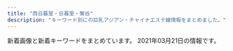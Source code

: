 ```yaml
---
title: "西日暮里・日暮里・鶯谷"
description: "キーワード別にの巨乳アジアン・チャイナエステ嬢情報をまとめました。"
---
```


新着画像と新着キーワードをまとめています。
2021年03月21日の情報です。

<DmmAffiliateIns />
<KeywordTable
  shops={
    [
    {
        "keywords": {},
        "name": "\u685c\u306e\u5bb6",
        "station": "JR\u9daf\u8c37\u99c5\u5317\u53e3",
        "img_links": [
            "http://www.es-ms.work/images/sys.jpg",
            "http://www.es-ms.work/img/sayuri1.jpg",
            "http://www.es-ms.work/images/int1.jpg",
            "http://www.es-ms.work/images/1.jpg",
            "http://www.es-ms.work/staff/sayuri.jpg",
            "http://www.es-ms.work/staff/rina.jpg",
            "http://www.es-ms.work/images/rec2.jpg",
            "http://www.es-ms.work/images/news.jpg",
            "http://www.es-ms.work/images/rec1.jpg",
            "http://www.es-ms.work/staff/kaya.jpg",
            "http://www.es-ms.work/images/staff_t.jpg",
            "http://www.es-ms.work/img/rina1.jpg",
            "http://www.es-ms.work/images/ac1.jpg",
            "http://www.es-ms.work/images/tg.jpg",
            "http://www.es-ms.work/images/head.jpg",
            "http://www.es-ms.work/images/interior_t.jpg",
            "http://www.es-ms.work/img/kaya1.jpg",
            "http://www.es-ms.work/images/3.jpg",
            "http://www.es-ms.work/images/s1.png",
            "http://www.es-ms.work/images/2.jpg",
            "http://www.es-ms.work/images/int2.jpg"
        ],
        "url": "http://www.es-ms.work/"
    },
    {
        "name": "\u307f\u306a\u307f",
        "keywords": {},
        "station": "JR\u65e5\u66ae\u91cc\u99c5\u6771\u53e3",
        "img_links": [
            "http://www.es-minami.com/images/mika1.jpg",
            "http://es-minami.com/gals/mika1.jpg",
            "http://es-minami.com/gals/mika2.jpg",
            "http://www.es-minami.com/images/riri1.jpg",
            "http://www.es-minami.com/images/sayuri1.jpg",
            "http://es-minami.com/images/mobole.png",
            "http://es-minami.com/img/yuki1.jpg",
            "http://www.es-minami.com/gals/riri1.jpg",
            "http://www.es-minami.com/img/yuki1.jpg",
            "http://es-minami.com/img/nana1.jpg",
            "http://es-minami.com/gals/yuki1.jpg",
            "http://es-minami.com/gals/nana1.jpg",
            "http://es-minami.com/img/riri1.jpg",
            "http://www.es-minami.com/gals/mika2.jpg",
            "http://www.es-minami.com/img/sayuri1.jpg",
            "http://es-minami.com/gals/sayuri2.jpg",
            "http://www.es-minami.com/gals/sayuri1.jpg",
            "http://www.es-minami.com/images/sayuri2.jpg",
            "http://www.es-minami.com/images/mobole.png",
            "http://www.es-minami.com/gals/nana1.jpg",
            "http://es-minami.com/gals/sayuri1.jpg",
            "http://es-minami.com/images/pick_staff6.jpg",
            "http://www.es-minami.com/gals/yuki1.jpg",
            "http://www.es-minami.com/gals/sayuri2.jpg",
            "http://es-minami.com/img/sayuri2.jpg",
            "http://es-minami.com/images/news.png",
            "http://www.es-minami.com/images/news.png",
            "http://www.es-minami.com/gals/sakura1.jpg",
            "http://www.es-minami.com/img/nana1.jpg",
            "http://es-minami.com/images/mika1.jpg",
            "http://es-minami.com/images/mika2.jpg",
            "http://www.es-minami.com/gals/mika1.jpg",
            "http://es-minami.com/images/yuki1.jpg",
            "http://es-minami.com/images/sayuri1.jpg",
            "http://es-minami.com/img/sayuri1.jpg",
            "http://es-minami.com/gals/riri1.jpg",
            "http://es-minami.com/images/staff-bar.png",
            "http://www.es-minami.com/img/sayuri2.jpg",
            "http://www.es-minami.com/images/nana1.jpg",
            "http://www.es-minami.com/img/mika1.jpg",
            "http://www.es-minami.com/images/staff-bar.png",
            "http://www.es-minami.com/images/mika2.jpg",
            "http://es-minami.com/images/nana1.jpg",
            "http://www.es-minami.com/images/pick_staff6.jpg",
            "http://www.es-minami.com/img/riri1.jpg",
            "http://es-minami.com/gals/sakura1.jpg",
            "http://es-minami.com/gals/rika1.jpg",
            "http://www.es-minami.com/images/yuki1.jpg",
            "http://es-minami.com/images/rika1.jpg",
            "http://es-minami.com/images/riri1.jpg",
            "http://www.es-minami.com/images/rika1.jpg",
            "http://www.es-minami.com/img/mika2.jpg",
            "http://es-minami.com/img/mika1.jpg",
            "http://www.es-minami.com/gals/rika1.jpg",
            "http://es-minami.com/images/sayuri2.jpg",
            "http://es-minami.com/img/mika2.jpg"
        ],
        "url": "http://es-minami.com/"
    },
    {
        "img_links": [],
        "station": "JR\u65e5\u66ae\u91cc\u99c5\u6771\u53e3",
        "url": "http://reijin.xyz.mn/",
        "keywords": {},
        "name": "\u9e97\u4eba"
    },
    {
        "img_links": [
            "http://www.mac-riraku106.xyz/uploads/191209/1-191209122ZY50.jpg",
            "http://www.mac-riraku106.xyz/uploads/200501/1-200501144951148.jpg",
            "http://www.mac-riraku106.xyz/uploads/200325/1-2003251H340B9.jpg",
            "http://www.mac-riraku106.xyz/uploads/200608/1-20060Q0251EY.jpg",
            "http://www.mac-riraku106.xyz/uploads/200310/1-200310130Z0421.jpg",
            "http://www.mac-riraku106.xyz/uploads/190826/1-1ZR614462Qa.jpg",
            "http://www.mac-riraku106.xyz/static/picture/michi01.png",
            "http://www.mac-riraku106.xyz/uploads/191209/1-191209123459153.jpg",
            "http://www.mac-riraku106.xyz/uploads/191209/1-1912091229204E.jpg",
            "http://www.mac-riraku106.xyz/uploads/190723/23-2.jpg",
            "http://www.mac-riraku106.xyz/uploads/190906/1-1ZZ6125225A4.jpg",
            "http://www.mac-riraku106.xyz/static/picture/michi02.png",
            "http://www.mac-riraku106.xyz/uploads/200801/1-200P1110A4M2.jpg",
            "http://www.mac-riraku106.xyz/uploads/190906/1-1ZZ612503C39.jpg",
            "http://www.mac-riraku106.xyz/uploads/190826/1-1ZR6144611E0.jpg",
            "http://www.mac-riraku106.xyz/static/picture/top-img01.png",
            "http://www.mac-riraku106.xyz/static/picture/top-img03.png",
            "http://www.mac-riraku106.xyz/uploads/190723/21-1.jpg",
            "http://www.mac-riraku106.xyz/uploads/200818/1-200QQ55415J4.jpg",
            "http://www.mac-riraku106.xyz/uploads/190723/34-1.jpg",
            "http://www.mac-riraku106.xyz/uploads/200317/1-20031G4420c38.jpg",
            "http://www.mac-riraku106.xyz/uploads/191128/1-19112Q3111UF.jpg",
            "http://www.mac-riraku106.xyz/uploads/190723/25-1.jpg",
            "http://www.mac-riraku106.xyz/uploads/190723/10-1.jpg",
            "http://www.mac-riraku106.xyz/uploads/190723/1-1.jpg",
            "http://www.mac-riraku106.xyz/uploads/200317/1-20031G44220J0.jpg",
            "http://www.mac-riraku106.xyz/uploads/200501/1-200501125300127.jpg",
            "http://www.mac-riraku106.xyz/static/picture/2.jpg",
            "http://www.mac-riraku106.xyz/uploads/190926/1-1Z926131R6102.jpg",
            "http://www.mac-riraku106.xyz/uploads/200818/1-200QQ554231G.jpg",
            "http://www.mac-riraku106.xyz/uploads/190723/30-1.jpg",
            "http://www.mac-riraku106.xyz/uploads/200608/1-20060Q02506204.jpg",
            "http://www.mac-riraku106.xyz/uploads/200325/1-2003251H312V4.jpg",
            "http://www.mac-riraku106.xyz/uploads/190926/1-1Z926131T2408.jpg",
            "http://www.mac-riraku106.xyz/uploads/191106/1-191106092S0357.jpg",
            "http://www.mac-riraku106.xyz/uploads/200317/1-20031G44235R7.jpg",
            "http://www.mac-riraku106.xyz/uploads/200501/1-200501145011C2.jpg",
            "http://www.mac-riraku106.xyz/uploads/190723/23-1.jpg",
            "http://www.mac-riraku106.xyz/uploads/191008/1-19100Q5451M20.jpg",
            "http://www.mac-riraku106.xyz/static/picture/tel.png",
            "http://www.mac-riraku106.xyz/uploads/200501/1-200501125251121.jpg",
            "http://www.mac-riraku106.xyz/static/picture/1.jpg",
            "http://www.mac-riraku106.xyz/uploads/200501/1-200501125159161.jpg",
            "http://www.mac-riraku106.xyz/static/picture/top-img09.png",
            "http://www.mac-riraku106.xyz/uploads/200818/1-200QQ5535E92.jpg",
            "http://www.mac-riraku106.xyz/uploads/190723/23-3.jpg",
            "http://www.mac-riraku106.xyz/uploads/191128/1-19112Q3102OP.jpg",
            "http://www.mac-riraku106.xyz/uploads/200310/1-20031013091I08.jpg",
            "http://www.mac-riraku106.xyz/uploads/200310/1-200310130925920.jpg",
            "http://www.mac-riraku106.xyz/static/picture/top-img02.png",
            "http://www.mac-riraku106.xyz/uploads/200501/1-200501145002a7.jpg",
            "http://www.mac-riraku106.xyz/uploads/200801/1-200P1110412514.jpg",
            "http://www.mac-riraku106.xyz/uploads/200801/1-200P1110631926.jpg",
            "http://www.mac-riraku106.xyz/uploads/191106/1-191106092J62Y.jpg",
            "http://www.mac-riraku106.xyz/uploads/191219/1-19121912423J29.jpg",
            "http://www.mac-riraku106.xyz/uploads/190723/1-2.jpg",
            "http://www.mac-riraku106.xyz/uploads/191219/1-191219124141563.jpg",
            "http://www.mac-riraku106.xyz/uploads/191128/1-19112Q31009521.jpg",
            "http://www.mac-riraku106.xyz/static/picture/call.png",
            "http://www.mac-riraku106.xyz/uploads/200501/1-200501125150516.jpg",
            "http://www.mac-riraku106.xyz/uploads/190723/33-1.jpg",
            "http://www.mac-riraku106.xyz/uploads/191106/1-191106092T0531.jpg",
            "http://www.mac-riraku106.xyz/uploads/191008/1-19100Q5453V63.jpg",
            "http://www.mac-riraku106.xyz/uploads/190723/10-2.jpg"
        ],
        "url": "http://www.mac-riraku106.xyz/",
        "name": "\u306f\u305f\u3061",
        "keywords": {
            "D": 48,
            "85": 16,
            "C": 18,
            "94": 3,
            "86": 19,
            "E": 6,
            "F": 3
        },
        "station": "JR\u65e5\u66ae\u91cc\u99c5\u5357\u53e3"
    },
    {
        "name": "\u548c\u5408 \u308f\u3054\u3046",
        "keywords": {
            "E": 1,
            "86": 10,
            "D": 9
        },
        "station": "JR\u65e5\u66ae\u91cc\u99c5\u6771\u53e3",
        "url": "http://esthe-aroma.red/",
        "img_links": [
            "http://esthe-aroma.red/images/cg09.jpg",
            "http://esthe-aroma.red/images/cg11.jpg",
            "http://esthe-aroma.red/images/top.png",
            "http://esthe-aroma.red/link/menlog.jpg",
            "http://esthe-aroma.red/images/sruru.jpg",
            "http://esthe-aroma.red/images/rec.png",
            "http://esthe-aroma.red/images/evetop.png",
            "http://esthe-aroma.red/images/cg07.jpg",
            "http://esthe-aroma.red/images/r2.jpg",
            "http://esthe-aroma.red/images/cg06.jpg",
            "http://esthe-aroma.red/images/cg08.jpg",
            "http://esthe-aroma.red/images/cg05.jpg",
            "http://esthe-aroma.red/images/cg03.jpg",
            "http://esthe-aroma.red/images/r1.jpg",
            "http://esthe-aroma.red/images/cg02.jpg",
            "http://esthe-aroma.red/images/kan.jpg",
            "http://esthe-aroma.red/images/staff_s.png",
            "http://esthe-aroma.red/images/cg04.jpg",
            "http://esthe-aroma.red/images/r3.jpg",
            "http://esthe-aroma.red/images/news.png",
            "http://esthe-aroma.red/images/cg00.jpg",
            "http://esthe-aroma.red/images/cg01.jpg",
            "http://esthe-aroma.red/images/precau.png",
            "http://esthe-aroma.red/images/cg10.jpg",
            "http://esthe-aroma.red/images/r4.jpg",
            "http://esthe-aroma.red/images/imm.jpg"
        ]
    },
    {
        "keywords": {},
        "station": "JR\u897f\u65e5\u66ae\u91cc\u99c5",
        "name": "\u6e29\u99a8\u6e2f-\u304a\u3093\u304d\u3087\u3046\u3053\u3046-",
        "img_links": [],
        "url": "http://onkyoukou.tyo.cm/"
    },
    {
        "station": "\u65e5\u66ae\u91cc\u99c5\u6771\u53e3",
        "keywords": {},
        "name": "\u672a\u6765",
        "img_links": [
            "http://www.relax-mirai.info/images/momo1.jpg",
            "http://www.relax-mirai.info/i/images/momo1.jpg",
            "http://www.relax-mirai.info/i/120/sayuri1.jpg",
            "http://www.relax-mirai.info/i/images/sayuri1.jpg",
            "http://www.relax-mirai.info/images/info02.jpg",
            "http://www.relax-mirai.info/images/m04.jpg",
            "http://www.relax-mirai.info/gals/aki1.jpg",
            "http://www.relax-mirai.info/images/m03.jpg",
            "http://www.relax-mirai.info/gals/emi1.jpg",
            "http://www.relax-mirai.info/images/qr.jpg",
            "http://www.relax-mirai.info/images/info01.jpg",
            "http://www.relax-mirai.info/images/sayuri1.jpg",
            "http://www.relax-mirai.info/images/risa1.jpg",
            "http://www.relax-mirai.info/images/m02.jpg",
            "http://www.relax-mirai.info/gals/risa1.jpg",
            "http://www.relax-mirai.info/gals/kaka1.jpg"
        ],
        "url": "http://www.relax-mirai.info/"
    },
    {
        "keywords": {
            "G": 2,
            "\u30bb\u30af\u30b7\u30fc": 28,
            "E": 1
        },
        "img_links": [
            "https://www.sofia-est.com/img/girl/thumb/s100_1.jpg",
            "https://www.sofia-est.com/img/banner/koko_120x60.png",
            "https://www.sofia-est.com/img/material/page5_subt2.png",
            "https://www.sofia-est.com/img/material/page6_subt1.png",
            "https://www.sofia-est.com/img/girl/main/s108_1.jpg",
            "https://www.sofia-est.com/img/material/courseoption_rev1.png",
            "https://www.sofia-est.com/img/material/mob_t2.jpg",
            "https://www.sofia-est.com/img/material/page6_subt2.png",
            "https://www.sofia-est.com/img/girl/thumb/s81_3.jpg",
            "https://www.sofia-est.com/img/girl/thumb/s56_1.jpg",
            "https://www.sofia-est.com/img/material/mob_t3.jpg",
            "https://www.sofia-est.com/img/girl/thumb/s81_1.jpg",
            "https://www.sofia-est.com/img/material/yakusoku.png",
            "https://www.sofia-est.com/img/material/course_tanta1.png",
            "https://www.sofia-est.com/img/material/photo7.jpg",
            "https://www.sofia-est.com/img/material/movie_left_yaji.png",
            "https://www.sofia-est.com/img/material/movie_right_yaji.png",
            "https://www.sofia-est.com/img/girl/list/s92_list.jpg",
            "https://www.sofia-est.com/img/girl/thumb/s57_1.jpg",
            "https://www.sofia-est.com/img/material/page3_subt1.png",
            "https://www.sofia-est.com/img/girl/list/s84_list.jpg",
            "https://www.sofia-est.com/img/material/mob_m5.jpg",
            "https://www.sofia-est.com/img/girl/thumb/s108_1.jpg",
            "https://www.sofia-est.com/img/material/photo1.jpg",
            "https://www.sofia-est.com/img/material/top_pickup.png",
            "https://www.sofia-est.com/img/material/movie20141210.jpg",
            "https://www.sofia-est.com/img/material/hosi5.png",
            "https://www.sofia-est.com/img/girl/list/s108_list.jpg",
            "https://www.sofia-est.com/img/material/page8_subt1.png",
            "https://www.sofia-est.com/img/material/photobig.jpg",
            "https://www.sofia-est.com/img/material/page3_1_subt2.png",
            "https://www.sofia-est.com/img/material/photo8.jpg",
            "https://www.sofia-est.com/img/material/sd_rt_btn.png",
            "https://www.sofia-est.com/img/girl/main/s111_1.jpg",
            "https://www.sofia-est.com/img/girl/main/s97_1.jpg",
            "https://www.sofia-est.com/img/material/gm3_rollout.png",
            "https://www.sofia-est.com/img/material/course_tanta2.png",
            "https://www.sofia-est.com/img/girl/main/s94_1.jpg",
            "https://www.sofia-est.com/img/material/page7_subt1.png",
            "https://www.sofia-est.com/img/material/gm2_rollout.png",
            "https://www.sofia-est.com/img/what/coupon202009.png",
            "https://www.sofia-est.com/img/material/page5_subt1.png",
            "https://www.sofia-est.com/img/girl/pickup/pickup20191220093702.jpg",
            "https://www.sofia-est.com/img/girl/main/s85_1.jpg",
            "https://www.sofia-est.com/img/girl/list/s100_list.jpg",
            "https://www.sofia-est.com/img/girl/thumb/s111_1.jpg",
            "https://www.sofia-est.com/img/material/noimg_b.jpg",
            "https://www.sofia-est.com/img/material/gm1_rollout.png",
            "https://www.sofia-est.com/img/top/topslide20150918.jpg",
            "https://www.sofia-est.com/img/girl/thumb/s55_1.jpg",
            "https://www.sofia-est.com/img/material/pagetop_rollout.png",
            "https://www.sofia-est.com/img/girl/thumb/s85_1.jpg",
            "https://www.sofia-est.com/img/girl/list/s99_list.jpg",
            "https://www.sofia-est.com/img/girl/thumb/s56_2.jpg",
            "https://www.sofia-est.com/img/girl/main/s99_1.jpg",
            "https://www.sofia-est.com/img/girl/thumb/s85_3.jpg",
            "https://www.sofia-est.com/img/material/doublecourse_rev1.png",
            "https://www.sofia-est.com/img/material/top_camp.png",
            "https://www.sofia-est.com/img/material/mob_m2_rev1.jpg",
            "https://www.sofia-est.com/img/girl/main/s55_1.jpg",
            "https://www.sofia-est.com/img/material/iph.png",
            "https://www.sofia-est.com/img/material/page4_subt2.png",
            "https://www.sofia-est.com/img/material/mobileqr.png",
            "https://www.sofia-est.com/img/girl/list/s55_list.jpg",
            "https://www.sofia-est.com/img/material/photo2.jpg",
            "https://www.sofia-est.com/img/material/coursepoint_rev2.png",
            "https://www.sofia-est.com/img/top/topslide20141210.jpg",
            "https://www.sofia-est.com/img/material/gm4_rollout.png",
            "https://www.sofia-est.com/img/girl/thumb/s81_4.jpg",
            "https://www.sofia-est.com/img/girl/thumb/s97_1.jpg",
            "https://www.sofia-est.com/img/girl/list/s85_list.jpg",
            "https://www.sofia-est.com/img/girl/list/s56_list.jpg",
            "https://www.sofia-est.com/img/material/phototxt.jpg",
            "https://www.sofia-est.com/img/girl/main/s89_1.jpg",
            "https://www.sofia-est.com/img/girl/thumb/s84_2.jpg",
            "https://www.sofia-est.com/img/material/top_twitter.png",
            "https://www.sofia-est.com/img/material/mob_m1_rev1.jpg",
            "https://www.sofia-est.com/img/material/photo3.jpg",
            "https://www.sofia-est.com/img/material/page4_subt1.png",
            "https://www.sofia-est.com/img/material/top_infomation.png",
            "https://www.sofia-est.com/img/material/photo6.jpg",
            "https://www.sofia-est.com/img/girl/main/s81_1.jpg",
            "https://www.sofia-est.com/img/material/page8_subt2.png",
            "https://www.sofia-est.com/img/material/top_news.png",
            "https://www.sofia-est.com/img/girl/thumb/s92_1.jpg",
            "https://www.sofia-est.com/img/girl/thumb/s99_2.jpg",
            "https://www.sofia-est.com/img/material/top_about.png",
            "https://www.sofia-est.com/img/girl/list/s81_list.jpg",
            "https://www.sofia-est.com/img/material/gm6_rollout.png",
            "https://www.sofia-est.com/img/material/noimg_thumb.jpg",
            "https://www.sofia-est.com/img/material/gm5_rollout.png",
            "https://www.sofia-est.com/img/material/top_kodawari.png",
            "https://www.sofia-est.com/img/girl/main/s84_1.jpg",
            "https://www.sofia-est.com/img/top/topslide20141211.jpg",
            "https://www.sofia-est.com/img/girl/mobilepickup/mobilepickup20200302124127.jpg",
            "https://www.sofia-est.com/img/material/mob_t1.jpg",
            "https://www.sofia-est.com/img/girl/thumb/s81_5.jpg",
            "https://www.sofia-est.com/img/material/photo4.jpg",
            "https://www.sofia-est.com/img/girl/thumb/s81_2.jpg",
            "https://www.sofia-est.com/img/material/mob_t4.jpg",
            "https://www.sofia-est.com/img/material/top_movie.png",
            "https://www.sofia-est.com/img/girl/thumb/s89_2.jpg",
            "https://www.sofia-est.com/img/material/mob_youtube.png",
            "https://www.sofia-est.com/img/girl/thumb/s84_1.jpg",
            "https://www.sofia-est.com/img/girl/thumb/s55_3.jpg",
            "https://www.sofia-est.com/img/material/movieicon.png",
            "https://www.sofia-est.com/img/material/top_newface.png",
            "https://www.sofia-est.com/img/material/noimg_m.jpg",
            "https://www.sofia-est.com/img/material/mob_t5.jpg",
            "https://www.sofia-est.com/img/material/mob_m4.jpg",
            "https://www.sofia-est.com/img/material/photo5.jpg",
            "https://www.sofia-est.com/img/material/page2_subt1.png",
            "https://www.sofia-est.com/img/material/page3_1_subt1.png",
            "https://www.sofia-est.com/img/girl/thumb/s85_2.jpg",
            "https://www.sofia-est.com/img/girl/list/s94_list.jpg",
            "https://www.sofia-est.com/img/girl/pickup/pickup20191220093623.jpg",
            "https://www.sofia-est.com/img/girl/pickup/pickup20190509222453.jpg",
            "https://www.sofia-est.com/img/girl/list/s89_list.jpg",
            "https://www.sofia-est.com/img/girl/thumb/s94_2.jpg",
            "https://www.sofia-est.com/img/material/page6_subt3.png",
            "https://www.sofia-est.com/img/girl/list/s111_list.jpg",
            "https://www.sofia-est.com/img/girl/main/s56_1.jpg",
            "https://www.sofia-est.com/img/material/top_kodawariimg1.jpg",
            "https://www.sofia-est.com/img/girl/thumb/s97_2.jpg",
            "https://www.sofia-est.com/img/girl/thumb/s55_2.jpg",
            "https://www.sofia-est.com/img/girl/thumb/s94_1.jpg",
            "https://www.sofia-est.com/img/girl/main/s57_1.jpg",
            "https://www.sofia-est.com/img/material/mob_m3_rev1.jpg",
            "https://www.sofia-est.com/img/girl/list/s97_list.jpg",
            "https://www.sofia-est.com/img/girl/thumb/s99_1.jpg",
            "https://www.sofia-est.com/img/girl/pickup/pickup20200111122329.jpg",
            "https://www.sofia-est.com/img/girl/thumb/s89_1.jpg",
            "https://www.sofia-est.com/img/girl/list/s57_list.jpg"
        ],
        "station": "JR\u65e5\u66ae\u91cc\u99c5\u5357\u53e3",
        "url": "https://www.sofia-est.com/",
        "name": "\u30bd\u30d5\u30a3\u30a2"
    },
    {
        "station": "JR\u65e5\u66ae\u91cc\u99c5",
        "name": "\u6797\u30de\u30c3\u30b5\u30fc\u30b8",
        "url": "http://www.night.ne.jp/tokyo/hayasi/",
        "img_links": [
            "http://www.night.ne.jp/nightnet/img/8.jpg",
            "http://www.night.ne.jp/_format/P/img/over_msg_02.jpg",
            "http://www.night.ne.jp/tokyo/hayasi/img/view_3.jpg",
            "http://www.night.ne.jp/nightnet/img/9.jpg",
            "http://www.night.ne.jp/nightnet/img/1.jpg",
            "http://www.night.ne.jp/tokyo/hayasi/img/view_6.jpg",
            "http://www.night.ne.jp/nightnet/img/12a.jpg",
            "http://www.night.ne.jp/nightnet/img/2.jpg",
            "http://www.night.ne.jp/tokyo/hayasi/img/view_1.jpg",
            "http://www.night.ne.jp/tokyo/hayasi/img/view_5.jpg",
            "http://www.night.ne.jp/nightnet/img/15.jpg",
            "http://www.night.ne.jp/nightnet/img/3.jpg",
            "http://www.night.ne.jp/tokyo/hayasi/img/index.jpg",
            "http://www.night.ne.jp/_format/W/img/whats_view.jpg",
            "http://www.night.ne.jp/nightnet/img/5.jpg",
            "http://www.night.ne.jp/nightnet/img/17.jpg",
            "http://www.night.ne.jp/nightnet/img/6.jpg",
            "http://www.night.ne.jp/tokyo/hayasi/img/index_top.jpg",
            "http://www.night.ne.jp/nightnet/img/10.jpg",
            "http://www.night.ne.jp/tokyo/hayasi/img/view_4.jpg",
            "http://www.night.ne.jp/tokyo/hayasi/img/view_2.jpg",
            "http://www.night.ne.jp/tokyo/hayasi/img_staff/g_7181.jpg",
            "http://www.night.ne.jp/nightnet/img/7.jpg",
            "http://www.night.ne.jp/_format/P/img/index_enter_1.jpg",
            "http://www.night.ne.jp/tokyo/hayasi/img/index_view.jpg",
            "http://www.night.ne.jp/nightnet/img/4.jpg",
            "http://www.night.ne.jp/nightnet/img/11.jpg",
            "http://www.night.ne.jp/nightnet/img/14.jpg",
            "http://www.night.ne.jp/nightnet/img/16.jpg",
            "http://www.night.ne.jp/_format/P/img/whats_news.jpg",
            "http://www.night.ne.jp/_format/P/img/over_msg_01.jpg",
            "http://www.night.ne.jp/tokyo/hayasi/img/qr_code.jpg",
            "http://www.night.ne.jp/nightnet/img/13.jpg"
        ],
        "keywords": {}
    },
    {
        "station": "JR\u9daf\u8c37\u99c5\u5317\u53e3",
        "url": "http://lapis.tyo.cm/",
        "img_links": [],
        "name": "\u30e9\u30d4\u30b9",
        "keywords": {}
    },
    {
        "keywords": {},
        "img_links": [
            "http://www.ai-lian.work/images/ta.jpg",
            "http://www.ai-lian.work/images/line.png",
            "http://www.ai-lian.work/images/int2.jpg",
            "http://www.ai-lian.work/images/rec1.jpg",
            "http://www.ai-lian.work/images/2.jpg",
            "http://www.ai-lian.work/images/3.jpg",
            "http://www.ai-lian.work/images/mobile.jpg",
            "http://www.ai-lian.work/images/news.jpg",
            "http://www.ai-lian.work/images/interior_t.jpg",
            "http://www.ai-lian.work/img/saya1.jpg",
            "http://www.ai-lian.work/images/tel.jpg",
            "http://www.ai-lian.work/images/sys1.jpg",
            "http://www.ai-lian.work/images/staff_t.jpg",
            "http://www.ai-lian.work/img/yui1.jpg",
            "http://www.ai-lian.work/images/1.jpg",
            "http://www.ai-lian.work/images/head.jpg",
            "http://www.ai-lian.work/images/int1.jpg",
            "http://www.ai-lian.work/img/aya1.jpg"
        ],
        "station": "JR\u9daf\u8c37\u99c5\u5317\u53e3",
        "url": "http://www.ai-lian.work/",
        "name": "\u5fc3\u7f8e"
    },
    {
        "station": "JR\u897f\u65e5\u66ae\u91cc\u99c5",
        "name": "\u706f\u308a\u5c4b",
        "keywords": {
            "84": 2,
            "85": 1,
            "87": 1,
            "D": 5,
            "86": 2,
            "C": 1
        },
        "img_links": [
            "http://chou.ies.bz/images/s_news.png",
            "http://chou.ies.bz/photos/sites/85/2020/12/2020120204265615.jpg",
            "http://chou.ies.bz/photos/sites/85/2019/07/2019070106320474.jpg",
            "http://chou.ies.bz/images/n1.jpg",
            "http://chou.ies.bz/photos/sites/85/2019/07/2019070106330942.jpg",
            "http://chou.ies.bz/photos/sites/85/2019/07/2019070106340260.jpg",
            "http://chou.ies.bz/photos/sites/85/2019/12/2019120602315853.jpg",
            "http://chou.ies.bz/images/mobile.png",
            "http://chou.ies.bz/images/s3.png",
            "http://chou.ies.bz/images/top.png",
            "http://chou.ies.bz/photos/sites/85/2020/10/2020100610370157.jpg",
            "http://chou.ies.bz/images/n3.png",
            "http://chou.ies.bz/photos/sites/85/2019/07/2019070509385227.jpg",
            "http://chou.ies.bz/photos/sites/85/2020/12/2020120204150858.jpg",
            "http://chou.ies.bz/photos/sites/85/2020/10/2020100610383828.jpg",
            "http://chou.ies.bz/images/s_pick.png",
            "http://chou.ies.bz/photos/sites/85/2019/06/2019062803491517.jpg",
            "http://chou.ies.bz/photos/sites/85/2019/07/2019070106333414.jpg",
            "http://chou.ies.bz/images/s_staff.jpg",
            "http://chou.ies.bz/photos/sites/85/2020/12/2020121802483415.jpg",
            "http://chou.ies.bz/images/s1.png",
            "http://chou.ies.bz/images/s_link.png"
        ],
        "url": "http://chou.ies.bz/"
    },
    {
        "img_links": [
            "http://www.en-nippori.net/image/mainparts/images/navi01_06.jpg",
            "http://www.en-nippori.net/image/mainparts/main.jpg",
            "http://www.en-nippori.net/image/therapist/02.jpg",
            "http://www.en-nippori.net/image/therapist/03.jpg",
            "http://www.en-nippori.net/image/index/top.jpg",
            "http://www.en-nippori.net/image/mainparts/images/navi01_05.jpg",
            "http://www.en-nippori.net/image/therapist/04.jpg",
            "http://www.en-nippori.net/image/mainparts/images/navi01_03.jpg",
            "http://www.en-nippori.net/image/mainparts/images/navi01_02.jpg",
            "http://www.en-nippori.net/image/therapist/06.jpg",
            "http://www.en-nippori.net/image/mainparts/images/navi01_04.jpg",
            "http://www.en-nippori.net/image/mainparts/images/navi01_07.jpg",
            "http://www.en-nippori.net/image/therapist/01.jpg"
        ],
        "url": "http://www.en-nippori.net/",
        "station": "JR\u65e5\u66ae\u91cc\u99c5\u6771\u53e3",
        "name": "\u7e01",
        "keywords": {
            "C": 6
        }
    },
    {
        "station": "JR\u65e5\u66ae\u91cc\u99c5\u6771\u53e3",
        "url": "http://massage-aroma.pink/",
        "img_links": [
            "http://massage-aroma.pink/images/no.png",
            "http://massage-aroma.pink/images/nav-001.png",
            "http://massage-aroma.pink/images/nav-002.png",
            "http://massage-aroma.pink/images/cg03.jpg",
            "http://massage-aroma.pink/images/cg04.jpg",
            "http://massage-aroma.pink/images/cg07.jpg",
            "http://massage-aroma.pink/images/cg09.jpg",
            "http://massage-aroma.pink/images/cg011.jpg",
            "http://massage-aroma.pink/images/nav-006.png",
            "http://massage-aroma.pink/images/nav-004.png",
            "http://massage-aroma.pink/images/nav-005.png",
            "http://massage-aroma.pink/images/top001.png",
            "http://massage-aroma.pink/images/cg08.jpg",
            "http://massage-aroma.pink/images/cg05.jpg",
            "http://massage-aroma.pink/images/cg02.jpg",
            "http://massage-aroma.pink/images/cg10.jpg",
            "http://massage-aroma.pink/images/nav-003.png",
            "http://massage-aroma.pink/images/cg061.jpg",
            "http://massage-aroma.pink/images/tel.png",
            "http://massage-aroma.pink/images/cg06.jpg",
            "http://massage-aroma.pink/images/cg01.jpg"
        ],
        "keywords": {
            "D": 10,
            "86": 10
        },
        "name": "\u30d1\u30b8\u30e3\u30de"
    },
    {
        "station": "JR\u897f\u65e5\u66ae\u91cc\u99c5",
        "img_links": [
            "http://flowerscent.este.work/2/uploadimg/1600260826.jpg",
            "http://flowerscent.este.work/head_3_4691_1556258938113847.png",
            "http://flowerscent.este.work/2/uploadimg/1599833697.jpg",
            "http://flowerscent.este.work/head_2_4691_1553674270815382.png",
            "http://flowerscent.este.work/head_1_4691_1553674270167089.png"
        ],
        "url": "http://flowerscent.este.work/",
        "name": "\u3075\u308f\u3075\u308f",
        "keywords": {
            "C": 36,
            "D": 12,
            "E": 12,
            "83": 36,
            "87": 12,
            "86": 12
        }
    },
    {
        "url": "http://www.hohoemi.es-relax.info/",
        "station": "JR\u897f\u65e5\u66ae\u91cc\u99c5",
        "name": "\u307b\u307b\u3048\u307f",
        "keywords": {},
        "img_links": [
            "http://www.hohoemi.es-relax.info/gals/yuyu1.jpg",
            "http://www.hohoemi.es-relax.info/i/room/r01.jpg",
            "http://www.hohoemi.es-relax.info/gals/nana1.jpg",
            "http://www.hohoemi.es-relax.info/images/162-1.jpg",
            "http://www.hohoemi.es-relax.info/images/r02.jpg",
            "http://www.hohoemi.es-relax.info/images/r03.jpg",
            "http://www.hohoemi.es-relax.info/images/newsbar.jpg",
            "http://www.hohoemi.es-relax.info/images/r01.jpg",
            "http://www.hohoemi.es-relax.info/images/r05.jpg",
            "http://www.hohoemi.es-relax.info/gals/mirai1.jpg",
            "http://www.hohoemi.es-relax.info/i/room/r04.jpg",
            "http://www.hohoemi.es-relax.info/images/img02.jpg",
            "http://www.hohoemi.es-relax.info/gals/karin1.jpg",
            "http://www.hohoemi.es-relax.info/i/room/r02.jpg",
            "http://www.hohoemi.es-relax.info/i/room/r03.jpg",
            "http://www.hohoemi.es-relax.info/images/nanami1.jpg",
            "http://www.hohoemi.es-relax.info/gals/monika1.jpg",
            "http://www.hohoemi.es-relax.info/gals/nanami1.jpg",
            "http://www.hohoemi.es-relax.info/gals/rika1.jpg",
            "http://www.hohoemi.es-relax.info/images/img03.jpg",
            "http://www.hohoemi.es-relax.info/images/r04.jpg",
            "http://www.hohoemi.es-relax.info/gals/egao1.jpg",
            "http://www.hohoemi.es-relax.info/gals/yuri1.jpg",
            "http://www.hohoemi.es-relax.info/images/img04.jpg"
        ]
    },
    {
        "keywords": {
            "85": 5,
            "86": 15,
            "D": 20
        },
        "url": "http://momo.tyo.cm/",
        "name": "\u6843",
        "station": "JR\u65e5\u66ae\u91cc\u99c5\u5357\u53e3",
        "img_links": [
            "http://momo.tyo.cm/images/tit02.png",
            "http://momo.tyo.cm/images/tit_com01.png",
            "http://momo.tyo.cm/images/news.png",
            "http://momo.tyo.cm/photos/sites/53/2021/02/2021021607405578.jpg",
            "http://momo.tyo.cm/images/tit_com.png",
            "http://momo.tyo.cm/images/pagetop.png",
            "http://momo.tyo.cm/photos/sites/53/2021/02/2021021607405658.jpg",
            "http://momo.tyo.cm/images/tit01.png",
            "http://momo.tyo.cm/images/tit_com02.png",
            "http://momo.tyo.cm/images/tit04.png",
            "http://momo.tyo.cm/images/top_slider02.jpg",
            "http://momo.tyo.cm/images/top_slider01.jpg",
            "http://momo.tyo.cm/images/nav_link04.png",
            "http://momo.tyo.cm/images/tit03.png",
            "http://momo.tyo.cm/images/nav_link05.png",
            "http://momo.tyo.cm/images/nav_link03.png",
            "http://momo.tyo.cm/images/nav_link06.png",
            "http://momo.tyo.cm/images/tit_staff.png",
            "http://momo.tyo.cm/images/tit_com05.png",
            "http://momo.tyo.cm/images/border02.png",
            "http://momo.tyo.cm/images/nav_link02.png",
            "http://momo.tyo.cm/images/border01.png",
            "http://momo.tyo.cm/photos/sites/53/2021/02/2021021607405882.jpg",
            "http://momo.tyo.cm/images/tit_link01.png",
            "http://momo.tyo.cm/images/tit_com03.png",
            "http://momo.tyo.cm/images/tit05.png",
            "http://momo.tyo.cm/images/tit_com04.png",
            "http://momo.tyo.cm/images/nav_link01.png",
            "http://momo.tyo.cm/photos/sites/53/2021/02/2021021607405730.jpg",
            "http://momo.tyo.cm/images/bg_pick.png"
        ]
    },
    {
        "img_links": [],
        "station": "\u753a\u5c4b\u99c51\u756a\u51fa\u53e3",
        "keywords": {},
        "url": "https://mominoki.tyo.ac/",
        "name": "\u3082\u307f\u306e\u6728"
    },
    {
        "img_links": [
            "http://es-rlx.com/staff/minami/01.jpg",
            "http://es-rlx.com/img/access/road04.jpg",
            "http://es-rlx.com/img/access/roaddm.png",
            "http://es-rlx.com/pic/head.png",
            "http://es-rlx.com/pic/top3.jpg",
            "http://es-rlx.com/staff/yuki/01.jpg",
            "http://es-rlx.com/img/access/road01.jpg",
            "http://es-rlx.com/img/access/kanban.png",
            "http://es-rlx.com/staff/yuki/01mb.jpg",
            "http://es-rlx.com/staff/mai/01mb.jpg",
            "http://es-rlx.com/staff/rumi/01.jpg",
            "http://es-rlx.com/img/ttl_staff.png",
            "http://es-rlx.com/staff/mai/01.jpg",
            "http://es-rlx.com/staff/anna/01mb.jpg",
            "http://es-rlx.com/staff/sakura/01mb.jpg",
            "http://es-rlx.com/img/ttl_mobile.png",
            "http://es-rlx.com/img/ft_tel.png",
            "http://es-rlx.com/img/ttl_tnew.png",
            "http://es-rlx.com/staff/sakura/01.jpg",
            "http://es-rlx.com/pic/top2.jpg",
            "http://es-rlx.com/pic/top1.jpg",
            "http://es-rlx.com/staff/rumi/01mb.jpg",
            "http://es-rlx.com/img/access/road03.jpg",
            "http://es-rlx.com/staff/anna/01.jpg",
            "http://es-rlx.com/img/ttl_rec.png",
            "http://es-rlx.com/staff/minami/01mb.jpg",
            "http://es-rlx.com/img/access/road02.jpg",
            "http://es-rlx.com/i/files/homeimg.jpg",
            "http://es-rlx.com/img/youtube.jpg"
        ],
        "url": "http://es-rlx.com/",
        "name": "\u5065\u7f8e\u5802",
        "keywords": {
            "C": 21
        },
        "station": "JR\u9daf\u8c37\u99c5\u5317\u53e3"
    }
]
}
/>
<DmmAffiliateScript />
